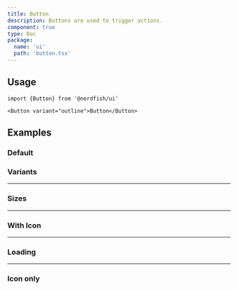 ```yaml
---
title: Button
description: Buttons are used to trigger actions.
component: true
type: Doc
package:
  name: 'ui'
  path: 'button.tsx'
---
```


<ComponentExample src="/components/examples/button/demo.tsx">
  <ButtonDemo />
</ComponentExample>

## Usage

```tsx
import {Button} from '@nerdfish/ui'
```

```tsx
<Button variant="outline">Button</Button>
```

## Examples

### Default

<ComponentExample src="/components/examples/button/demo.tsx">
  <ButtonDemo />
</ComponentExample>

### Variants

<ComponentExample src="/components/examples/button/variants.tsx">
  <ButtonVariants />
</ComponentExample>

---

### Sizes

<ComponentExample src="/components/examples/button/sizes.tsx">
  <ButtonSizes />
</ComponentExample>

---

### With Icon

<ComponentExample src="/components/examples/button/with-icon.tsx">
  <ButtonWithIcon />
</ComponentExample>

---

### Loading

<ComponentExample src="/components/examples/button/loading.tsx">
  <ButtonLoading />
</ComponentExample>

---

### Icon only

<ComponentExample src="/components/examples/button/icon-only.tsx">
  <ButtonIconOnly />
</ComponentExample>

